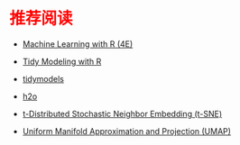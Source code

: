 # 推荐阅读 {.unnumbered style="color:red"}

-   [Machine Learning with R (4E)](https://github.com/PacktPublishing/Machine-Learning-with-R-Fourth-Edition)

-   [Tidy Modeling with R](https://www.tmwr.org/)

-   [tidymodels](https://www.tidymodels.org/)

-   [h2o](https://github.com/h2oai/h2o-3)

-   [t-Distributed Stochastic Neighbor Embedding (t-SNE)](https://lvdmaaten.github.io/tsne/)

-   [Uniform Manifold Approximation and Projection (UMAP)](https://umap-learn.readthedocs.io/en/latest/){.uri}
